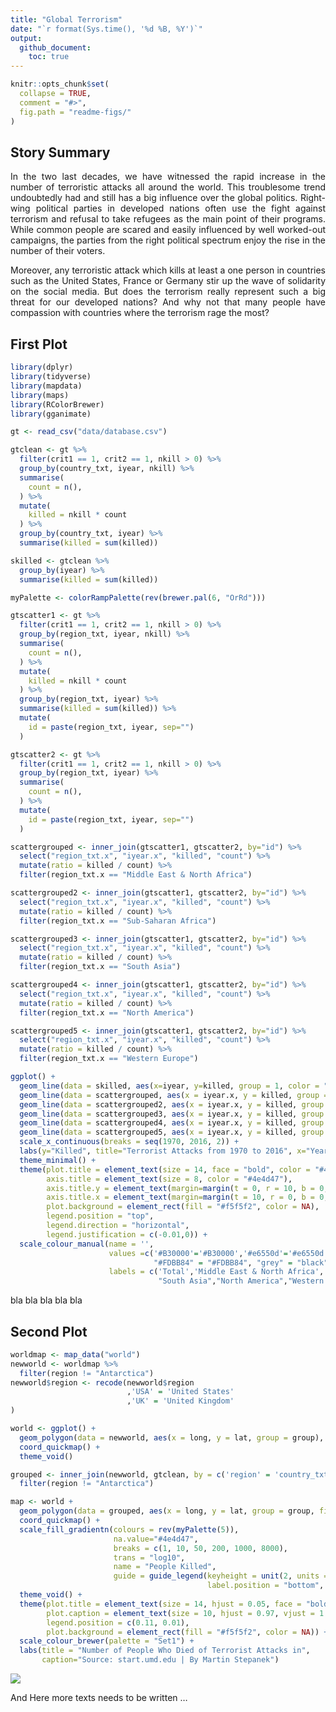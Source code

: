 ```yaml
---
title: "Global Terrorism"
date: "`r format(Sys.time(), '%d %B, %Y')`"
output: 
  github_document:
    toc: true
---
```

<!-- README.md is generated from README.Rmd. Please edit that file -->

```r
knitr::opts_chunk$set(
  collapse = TRUE,
  comment = "#>",
  fig.path = "readme-figs/"
)
```

## Story Summary

<p style="text-align: justify;"> In the two last decades, we have witnessed the rapid increase in the number of terroristic attacks all around the world. This troublesome trend undoubtedly had and still has a big influence over the global politics. Right-wing political parties in developed nations often use the fight against terrorism and refusal to take refugees as the main point of their programs. While common people are scared and easily influenced by well worked-out campaigns, the parties from the right political spectrum enjoy the rise in the number of their voters. </p>

<p style="text-align: justify;"> Moreover, any terroristic attack which kills at least a one person in countries such as the United States, France or Germany stir up the wave of solidarity on the social media. But does the terrorism really represent such a big threat for our developed nations? And why not that many people have compassion with countries where the terrorism rage the most? </p>

## First Plot 
```r
library(dplyr)
library(tidyverse)
library(mapdata)
library(maps)
library(RColorBrewer)
library(gganimate)

gt <- read_csv("data/database.csv")

gtclean <- gt %>%
  filter(crit1 == 1, crit2 == 1, nkill > 0) %>%
  group_by(country_txt, iyear, nkill) %>%
  summarise(
    count = n(),
  ) %>% 
  mutate(
    killed = nkill * count
  ) %>% 
  group_by(country_txt, iyear) %>%
  summarise(killed = sum(killed))

skilled <- gtclean %>% 
  group_by(iyear) %>% 
  summarise(killed = sum(killed))

myPalette <- colorRampPalette(rev(brewer.pal(6, "OrRd")))

gtscatter1 <- gt %>%
  filter(crit1 == 1, crit2 == 1, nkill > 0) %>%
  group_by(region_txt, iyear, nkill) %>%
  summarise(
    count = n(),
  ) %>% 
  mutate(
    killed = nkill * count
  ) %>% 
  group_by(region_txt, iyear) %>%
  summarise(killed = sum(killed)) %>% 
  mutate(
    id = paste(region_txt, iyear, sep="")
  )

gtscatter2 <- gt %>%
  filter(crit1 == 1, crit2 == 1, nkill > 0) %>%
  group_by(region_txt, iyear) %>%
  summarise(
    count = n(),
  ) %>%
  mutate(
    id = paste(region_txt, iyear, sep="")
  )

scattergrouped <- inner_join(gtscatter1, gtscatter2, by="id") %>% 
  select("region_txt.x", "iyear.x", "killed", "count") %>% 
  mutate(ratio = killed / count) %>% 
  filter(region_txt.x == "Middle East & North Africa")

scattergrouped2 <- inner_join(gtscatter1, gtscatter2, by="id") %>% 
  select("region_txt.x", "iyear.x", "killed", "count") %>% 
  mutate(ratio = killed / count) %>% 
  filter(region_txt.x == "Sub-Saharan Africa")

scattergrouped3 <- inner_join(gtscatter1, gtscatter2, by="id") %>% 
  select("region_txt.x", "iyear.x", "killed", "count") %>% 
  mutate(ratio = killed / count) %>% 
  filter(region_txt.x == "South Asia")

scattergrouped4 <- inner_join(gtscatter1, gtscatter2, by="id") %>% 
  select("region_txt.x", "iyear.x", "killed", "count") %>% 
  mutate(ratio = killed / count) %>% 
  filter(region_txt.x == "North America")

scattergrouped5 <- inner_join(gtscatter1, gtscatter2, by="id") %>% 
  select("region_txt.x", "iyear.x", "killed", "count") %>% 
  mutate(ratio = killed / count) %>% 
  filter(region_txt.x == "Western Europe")

ggplot() +
  geom_line(data = skilled, aes(x=iyear, y=killed, group = 1, color = "#B30000")) +
  geom_line(data = scattergrouped, aes(x = iyear.x, y = killed, group =1, color = "#e6550d")) +
  geom_line(data = scattergrouped2, aes(x = iyear.x, y = killed, group =1, color = "#FDD49E")) + 
  geom_line(data = scattergrouped3, aes(x = iyear.x, y = killed, group =1, color = "#FDBB84")) +
  geom_line(data = scattergrouped4, aes(x = iyear.x, y = killed, group =1, color = "black")) + 
  geom_line(data = scattergrouped5, aes(x = iyear.x, y = killed, group =1, color = "grey")) +
  scale_x_continuous(breaks = seq(1970, 2016, 2)) +
  labs(y="Killed", title="Terrorist Attacks from 1970 to 2016", x="Year") +
  theme_minimal() + 
  theme(plot.title = element_text(size = 14, face = "bold", color = "#4e4d47"),
        axis.title = element_text(size = 8, color = "#4e4d47"),
        axis.title.y = element_text(margin=margin(t = 0, r = 10, b = 0, l = 0)),
        axis.title.x = element_text(margin=margin(t = 10, r = 0, b = 0, l = 0)),
        plot.background = element_rect(fill = "#f5f5f2", color = NA),
        legend.position = "top",
        legend.direction = "horizontal",
        legend.justification = c(-0.01,0)) + 
  scale_colour_manual(name = '', 
                      values =c('#B30000'='#B30000','#e6550d'='#e6550d', "#FDD49E" = "#FDD49E",
                                "#FDBB84" = "#FDBB84", "grey" = "black", "black" = "grey"),
                      labels = c('Total','Middle East & North Africa', "Sub-Saharan Africa",
                                 "South Asia","North America","Western Europe"))

```
bla bla bla
bla bla

## Second Plot 
```r
worldmap <- map_data("world")
newworld <- worldmap %>%
  filter(region != "Antarctica")
newworld$region <- recode(newworld$region
                          ,'USA' = 'United States'
                          ,'UK' = 'United Kingdom'
)

world <- ggplot() +
  geom_polygon(data = newworld, aes(x = long, y = lat, group = group), fill = "grey", color = "#4e4d47") + 
  coord_quickmap() +
  theme_void()

grouped <- inner_join(newworld, gtclean, by = c('region' = 'country_txt')) %>%
  filter(region != "Antarctica") 

map <- world +
  geom_polygon(data = grouped, aes(x = long, y = lat, group = group, fill = killed, frame = iyear), color = "#4e4d47") +
  coord_quickmap() +
  scale_fill_gradientn(colours = rev(myPalette(5)),
                       na.value="#4e4d47",
                       breaks = c(1, 10, 50, 200, 1000, 8000),
                       trans = "log10",
                       name = "People Killed",
                       guide = guide_legend(keyheight = unit(2, units = "mm"), keywidth=unit(6, units = "mm"),
                                            label.position = "bottom", title.position = 'top', nrow=1)) +
  theme_void() +
  theme(plot.title = element_text(size = 14, hjust = 0.05, face = "bold", color = "#4e4d47"),
        plot.caption = element_text(size = 10, hjust = 0.97, vjust = 1.2, color = "#4e4d47"),
        legend.position = c(0.11, 0.01),
        plot.background = element_rect(fill = "#f5f5f2", color = NA)) +
  scale_colour_brewer(palette = "Set1") +
  labs(title = "Number of People Who Died of Terrorist Attacks in",
       caption="Source: start.umd.edu | By Martin Stepanek")

```
![](https://github.com/stepanekm/global-terrorism/blob/master/map.gif)

And Here more texts needs to be written ... 


